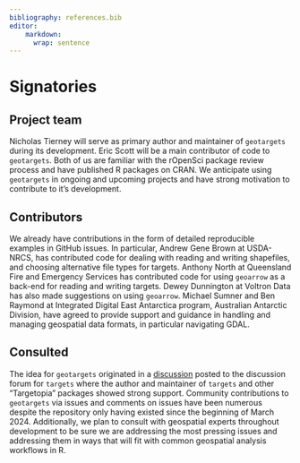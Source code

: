 ```yaml
---
bibliography: references.bib
editor:
    markdown: 
      wrap: sentence
---
```


# Signatories

<!-- 
This section provides the ISC with a view of the support received from the community for a proposal. Acceptance isn't predicated on popularity but community acceptance is important.  Willingness to accept outside input is also a good marker for project delivery. 

An optional section would be for R-Core signatories where changes to R are proposed.
-->

## Project team

<!-- 
Who are the people responsible for actually delivering the project if the proposal gets accepted and are already signed up and rearing to go?
-->

Nicholas Tierney will serve as primary author and maintainer of `geotargets` during its development.
Eric Scott will be a main contributor of code to `geotargets`.
Both of us are familiar with the rOpenSci package review process and have published R packages on CRAN.
We anticipate using `geotargets` in ongoing and upcoming projects and have strong motivation to contribute to it's development.

## Contributors

<!-- 
Who are the people who have actively helped with this proposal but won't necessarily be on the core project team later?
-->

We already have contributions in the form of detailed reproducible examples in GitHub issues.
In particular, Andrew Gene Brown at USDA-NRCS, has contributed code for dealing with reading and writing shapefiles, and choosing alternative file types for targets.
Anthony North at Queensland Fire and Emergency Services has contributed code for using `geoarrow` as a back-end for reading and writing targets.
Dewey Dunnington at Voltron Data has also made suggestions on using `geoarrow`.
Michael Sumner and Ben Raymond at Integrated Digital East Antarctica program, Australian Antarctic Division, have agreed to provide support and guidance in handling and managing geospatial data formats, in particular navigating GDAL.

## Consulted

<!-- 
Who has been given the opportunity to provide feedback on the proposal? This should include any R Consortium & ISC members who the proposal has been discussed with.
-->

The idea for `geotargets` originated in a [discussion](https://github.com/ropensci/targets/discussions/1248) posted to the discussion forum for `targets` where the author and maintainer of `targets` and other "Targetopia" packages showed strong support.
Community contributions to `geotargets` via issues and comments on issues have been numerous despite the repository only having existed since the beginning of March 2024.
Additionally, we plan to consult with geospatial experts throughout development to be sure we are addressing the most pressing issues and addressing them in ways that will fit with common geospatial analysis workflows in R.
